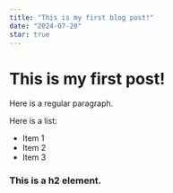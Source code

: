 ```yaml
---
title: "This is my first blog post!"
date: "2024-07-20"
star: true
---
```


# This is my first post!

Here is a regular paragraph.

Here is a list:

- Item 1
- Item 2
- Item 3

### This is a h2 element.
